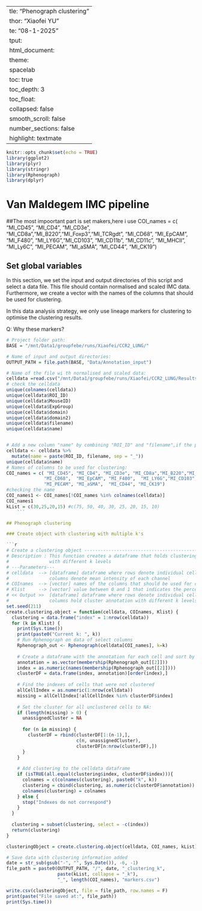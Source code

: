   ---
title: "Phenograph clustering"
author: "Xiaofei YU"
date: "08-1-2025"
output: 
  html_document:
    theme:
      spacelab
    toc: true
    toc_depth: 3
    toc_float:
      collapsed: false
      smooth_scroll: false
    number_sections: false
    highlight: textmate 
---

```r
knitr::opts_chunk$set(echo = TRUE)
library(ggplot2)
library(plyr)
library(stringr)
library(Rphenograph)
library(dplyr)
```

# Van Maldegem IMC pipeline
 ##The most impoortant part is set makers,here i use COI_names = c( "MI_CD45", "MI_CD4", "MI_CD3e", "MI_CD8a","MI_B220","MI_Foxp3","MI_TCRgdt",
              "MI_CD68",  "MI_EpCAM", "MI_F480",  "MI_LY6G","MI_CD103", "MI_CD11b", "MI_CD11c", "MI_MHCII", "MI_Ly6C", 
          "MI_PECAM", "MI_aSMA",  "MI_CD44", "MI_CK19") 

## Set global variables

In this section, we set the input and output directories of this script and
select a data file. This file should contain normalised and scaled IMC data.
Furthermore, we create a vector with the names of the columns that should
be used for clustering.

In this data analysis strategy, we only use lineage markers for clustering to
optimise the clustering results. 

Q: Why these markers?

```r
# Project folder path:
BASE = "/mnt/Data1/groupfebe/runs/Xiaofei/CCR2_LUNG/"

# Name of input and output directories:
OUTPUT_PATH = file.path(BASE, "Data/Annotation_input")

# Name of the file wi th normalised and scaled data:
celldata =read.csv("/mnt/Data1/groupfebe/runs/Xiaofei/CCR2_LUNG/Results/Normalscale_output/250218_normalised_concatenated_scaled_data_001threshold.csv")
# check the celldata
unique(colnames(celldata))
unique(celldata$ROI_ID)
unique(celldata$MouseID)
unique(celldata$ExpGroup)
unique(celldata$domain)
unique(celldata$domain2)
unique(celldata$filename)
unique(celldata$name)


# Add a new column "name" by combining "ROI_ID" and "filename",if the post preprocessing include this step  then dont have to do it here,
celldata <- celldata %>%
  mutate(name = paste(ROI_ID, filename, sep = "_"))
unique(celldata$name)
# Names of columns to be used for clustering: 
COI_names = c( "MI_CD45", "MI_CD4", "MI_CD3e", "MI_CD8a","MI_B220","MI_Foxp3",
              "MI_CD68",  "MI_EpCAM", "MI_F480",  "MI_LY6G","MI_CD103", "MI_CD11b", "MI_CD11c", "MI_MHCII", "MI_Ly6C",
              "MI_PECAM", "MI_aSMA",  "MI_CD44", "MI_CK19")
#checking the name
COI_names1 <- COI_names[!COI_names %in% colnames(celldata)]
COI_names1
kList = c(30,25,20,15) #c(75, 50, 40, 30, 25, 20, 15, 10)
    ```

## Phenograph clustering

### Create object with clustering with multiple k's

```r
# Create a clustering object ---------------------------------------------------
# Description : This function creates a dataframe that holds clustering annotation
#               with different k levels
# ---Parameters---
# celldata  --> [dataframe] dataframe where rows denote individual cells, and
#               columns denote mean intensity of each channel
# COInames  --> [vector] names of the columns that should be used for clustering
# Klist     --> [vector] value between 0 and 1 that indicates the percentile
# << Output >>  [dataframe] dataframe where rows denote individual cells, and
#               columns hold cluster annotation with different k levels
set.seed(211)
create.clustering.object = function(celldata, COInames, Klist) {
  clustering = data.frame("index" = 1:nrow(celldata))
  for (k in Klist) {
    print(Sys.time())
    print(paste0("Current k: ", k))
    # Run Rphenograph on data of select columns
    Rphenograph_out <- Rphenograph(celldata[COI_names], k=k)
    
    # Create a dataframe with the annotation for each cell and sort by index
    annotation = as.vector(membership(Rphenograph_out[[2]]))
    index = as.numeric(names(membership(Rphenograph_out[[2]])))
    clusterDF = data.frame(index, annotation)[order(index),]
    
    # Find the indexes of cells that were not clustered
    allCellIndex = as.numeric(1:nrow(celldata))
    missing = allCellIndex[!allCellIndex %in% clusterDF$index]
    
    # Set the cluster for all unclustered cells to NA:
    if (length(missing) > 0) {
      unassignedCluster = NA
      
      for (n in missing) {
        clusterDF = rbind(clusterDF[1:(n-1),],
                          c(n, unassignedCluster),
                          clusterDF[n:nrow(clusterDF),])
      }
    }
    
    # Add clustering to the celldata dataframe
    if (isTRUE(all.equal(clustering$index, clusterDF$index))){
      colnames = c(colnames(clustering), paste0("k", k))
      clustering = cbind(clustering, as.numeric(clusterDF$annotation))
      colnames(clustering) = colnames
    } else {
      stop("Indexes do not correspond")
    }
  }
  
  clustering = subset(clustering, select = -c(index))
  return(clustering)
}

clusteringObject = create.clustering.object(celldata, COI_names, kList)

# Save data with clustering information added
date = str_sub(gsub("-", "", Sys.Date()), -6, -1)
file_path = paste0(OUTPUT_PATH, "/", date, "_clustering_k",
                   paste(kList, collapse = "_k"),
                   "_", length(COI_names), "markers.csv")

write.csv(clusteringObject, file = file_path, row.names = F)
print(paste("File saved at:", file_path))
print(Sys.time())
```


